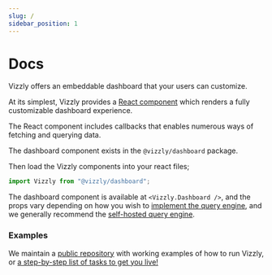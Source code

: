 ```yaml
---
slug: /
sidebar_position: 1
---
```


# Docs

Vizzly offers an embeddable dashboard that your users can customize.

At its simplest, Vizzly provides a [React component](/react-component) which renders a fully customizable dashboard experience.

The React component includes callbacks that enables numerous ways of fetching and querying data.

The dashboard component exists in the `@vizzly/dashboard` package.

<Install />

Then load the Vizzly components into your react files;

```ts
import Vizzly from "@vizzly/dashboard";
```

The dashboard component is available at `<Vizzly.Dashboard />`, and the props vary depending on how you wish to [implement the query engine](/category/query-engines), and we generally recommend the [self-hosted query engine](/query-engines/self-hosted-query-engine).

### Examples
We maintain a [public repository](https://github.com/vizzly-co/library-examples) with working examples of how to run Vizzly, or [a step-by-step list of tasks to get you live!](/implement-vizzly)